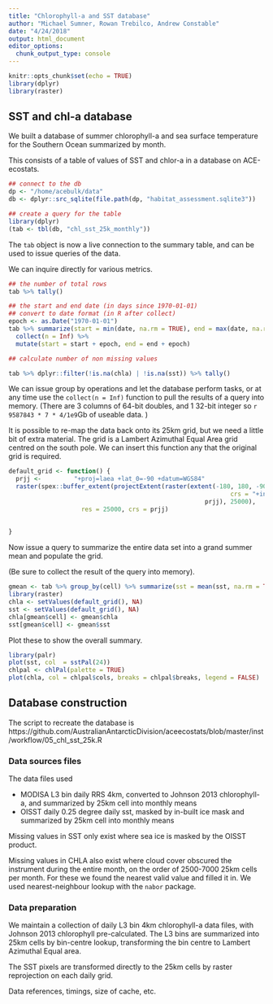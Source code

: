 ```yaml
---
title: "Chlorophyll-a and SST database"
author: "Michael Sumner, Rowan Trebilco, Andrew Constable"
date: "4/24/2018"
output: html_document
editor_options: 
  chunk_output_type: console
---
```


```r
knitr::opts_chunk$set(echo = TRUE)
library(dplyr)
library(raster)
```

## SST and chl-a database 

We built a database of summer chlorophyll-a and sea surface temperature for the Southern Ocean summarized by month. 

This consists of a table of values of SST and chlor-a in a database on ACE-ecostats. 

```r
## connect to the db
dp <- "/home/acebulk/data"
db <- dplyr::src_sqlite(file.path(dp, "habitat_assessment.sqlite3"))

## create a query for the table
library(dplyr)
(tab <- tbl(db, "chl_sst_25k_monthly"))
```

The `tab` object is now a live connection to the summary table, and can be used to issue queries of the data. 

We can inquire directly for various metrics. 

```r
## the number of total rows
tab %>% tally()

## the start and end date (in days since 1970-01-01)
## convert to date format (in R after collect)
epoch <- as.Date("1970-01-01")
tab %>% summarize(start = min(date, na.rm = TRUE), end = max(date, na.rm = TRUE)) %>%
  collect(n = Inf) %>% 
  mutate(start = start + epoch, end = end + epoch)

## calculate number of non missing values

tab %>% dplyr::filter(!is.na(chla) | !is.na(sst)) %>% tally()

```

We can issue group by operations and let the database perform tasks, or at any time use the `collect(n = Inf)` function to pull the results of a query into memory. (There are 3 columns of 64-bit doubles, and 1 32-bit integer so `r 9587843 * 7 * 4/1e9`Gb of useable data. )


It is possible to re-map the data back onto its 25km grid, but we need a little bit of extra material. The grid is a Lambert Azimuthal Equal Area grid centred on the south pole. We can insert this function any that the original grid is required. 


```r
default_grid <- function() {
  prjj <-         "+proj=laea +lat_0=-90 +datum=WGS84"
  raster(spex::buffer_extent(projectExtent(raster(extent(-180, 180, -90, -30), 
                                                             crs = "+init=epsg:4326"), 
                                                      prjj), 25000), 
                    res = 25000, crs = prjj)
  
  
}

```


Now issue a query to summarize the entire data set into a grand summer mean and populate the grid. 

(Be sure to collect the result of the query into memory). 

```r
gmean <- tab %>% group_by(cell) %>% summarize(sst = mean(sst, na.rm = TRUE), chla = mean(chla, na.rm = TRUE)) %>% dplyr::collect(n = Inf)
library(raster)
chla <- setValues(default_grid(), NA)
sst <- setValues(default_grid(), NA)
chla[gmean$cell] <- gmean$chla
sst[gmean$cell] <- gmean$sst
```

Plot these to show the overall summary. 

```r
library(palr)
plot(sst, col  = sstPal(24))
chlpal <- chlPal(palette = TRUE)
plot(chla, col = chlpal$cols, breaks = chlpal$breaks, legend = FALSE)
```

## Database construction


The script to recreate the database is https://github.com/AustralianAntarcticDivision/aceecostats/blob/master/inst/workflow/05_chl_sst_25k.R

### Data sources files

The data files used 

* MODISA L3 bin daily RRS 4km, converted to Johnson 2013 chlorophyll-a, and summarized by 25km cell into monthly means
* OISST daily 0.25 degree daily sst, masked by in-built ice mask and summarized by 25km cell into monthly means

Missing values in SST only exist where sea ice is masked by the OISST product. 

Missing values in CHLA also exist where cloud cover obscured the instrument during the entire month, on the order of 2500-7000 25km cells per month. For these we found the nearest valid value and filled it in.  We used nearest-neighbour lookup with the `nabor` package. 

### Data preparation

We maintain a collection of daily L3 bin  4km chlorophyll-a data files, with Johnson 2013 chlorophyll pre-calculated. The L3 bins are summarized into 25km cells by bin-centre lookup, transforming the bin centre to Lambert Azimuthal Equal area. 

The SST pixels are transformed directly to the 25km cells by raster reprojection on each daily grid. 


Data references, timings, size of cache, etc. 


